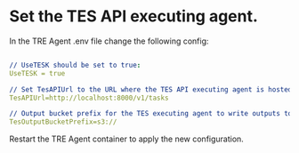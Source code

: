 
# Set the TES API executing agent.
In the TRE Agent .env file change the following config:

```yaml copy filename=".env"

// UseTESK should be set to true:
UseTESK = true 

// Set TesAPIUrl to the URL where the TES API executing agent is hosted. e.g Funnel or TES-K:
TesAPIUrl=http://localhost:8000/v1/tasks 

// Output bucket prefix for the TES executing agent to write outputs to, default is s3 bucket prefix:
TesOutputBucketPrefix=s3:// 
```

<Callout type="info">
Restart the TRE Agent container to apply the new configuration.
</Callout>

